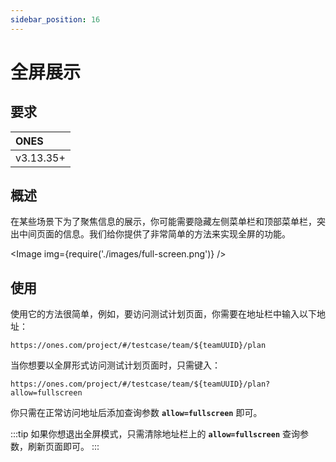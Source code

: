 ```yaml
---
sidebar_position: 16
---
```



# 全屏展示

## 要求

| **ONES**  |
| :-------- |
| v3.13.35+ |

## 概述

在某些场景下为了聚焦信息的展示，你可能需要隐藏左侧菜单栏和顶部菜单栏，突出中间页面的信息。我们给你提供了非常简单的方法来实现全屏的功能。

<Image img={require('./images/full-screen.png')} />

## 使用

使用它的方法很简单，例如，要访问测试计划页面，你需要在地址栏中输入以下地址：

```shell
https://ones.com/project/#/testcase/team/${teamUUID}/plan
```

当你想要以全屏形式访问测试计划页面时，只需键入：

```shell
https://ones.com/project/#/testcase/team/${teamUUID}/plan?allow=fullscreen
```

你只需在正常访问地址后添加查询参数 **`allow=fullscreen`** 即可。

:::tip
如果你想退出全屏模式，只需清除地址栏上的 **`allow=fullscreen`** 查询参数，刷新页面即可。
:::
